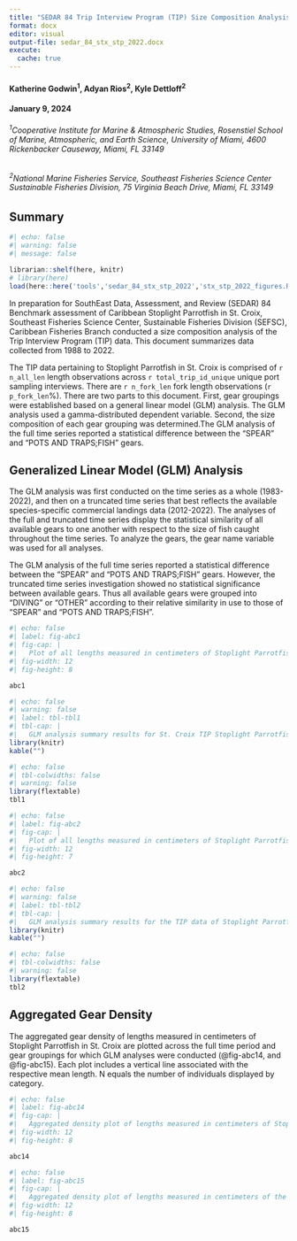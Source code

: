 ```yaml
---
title: "SEDAR 84 Trip Interview Program (TIP) Size Composition Analysis of Stoplight Parrotfish (Sparisoma viride) in St. Croix, US Caribbean, 1983-2022"
format: docx
editor: visual
output-file: sedar_84_stx_stp_2022.docx
execute:
  cache: true
---
```


#### Katherine Godwin^1^, Adyan Rios^2^, Kyle Dettloff^2^

#### January 9, 2024

###### ^1^*Cooperative Institute for Marine & Atmospheric Studies, Rosenstiel School of Marine, Atmospheric, and Earth Science, University of Miami, 4600 Rickenbacker Causeway, Miami, FL 33149*

###### ^2^*National Marine Fisheries Service, Southeast Fisheries Science Center Sustainable Fisheries Division, 75 Virginia Beach Drive, Miami, FL 33149*

\newpage

## Summary

```r
#| echo: false
#| warning: false
#| message: false

librarian::shelf(here, knitr)
# library(here)
load(here::here('tools','sedar_84_stx_stp_2022','stx_stp_2022_figures.RData'))

```

In preparation for SouthEast Data, Assessment, and Review (SEDAR) 84 Benchmark assessment of Caribbean Stoplight Parrotfish in St. Croix, Southeast Fisheries Science Center, Sustainable Fisheries Division (SEFSC), Caribbean Fisheries Branch conducted a size composition analysis of the Trip Interview Program (TIP) data. This document summarizes data collected from 1988 to 2022.

The TIP data pertaining to Stoplight Parrotfish in St. Croix is comprised of `r n_all_len` length observations across `r total_trip_id_unique` unique port sampling interviews. There are `r n_fork_len` fork length observations (`r p_fork_len`%). There are two parts to this document. First, gear groupings were established based on a general linear model (GLM) analysis. The GLM analysis used a gamma-distributed dependent variable. Second, the size composition of each gear grouping was determined.The GLM analysis of the full time series reported a statistical difference between the "SPEAR" and "POTS AND TRAPS;FISH" gears.

\newpage

## Generalized Linear Model (GLM) Analysis

The GLM analysis was first conducted on the time series as a whole (1983-2022), and then on a truncated time series that best reflects the available species-specific commercial landings data (2012-2022). The analyses of the full and truncated time series display the statistical similarity of all available gears to one another with respect to the size of fish caught throughout the time series. To analyze the gears, the gear name variable was used for all analyses.

The GLM analysis of the full time series reported a statistical difference between the "SPEAR" and "POTS AND TRAPS;FISH" gears. However, the truncated time series investigation showed no statistical significance between available gears. Thus all available gears were grouped into "DIVING" or "OTHER" according to their relative similarity in use to those of "SPEAR" and "POTS AND TRAPS;FISH".

```r
#| echo: false
#| label: fig-abc1
#| fig-cap: |
#|   Plot of all lengths measured in centimeters of Stoplight Parrotfish in St. Croix across time collected. Trend line is mapped across data, each point is color and shape specific to the gear it represents. 
#| fig-width: 12
#| fig-height: 8

abc1

```

\newpage

```r
#| echo: false
#| warning: false
#| label: tbl-tbl1
#| tbl-cap: |
#|   GLM analysis summary results for St. Croix TIP Stoplight Parrotfish fork lengths from 1983 to 2022. The column titled "group" indicates the group(s) that the gear can statistically be included in, and thus be statistically similar to the other gears grouped similarly. The "n" column indicates the number of unique lengths recorded for each gear. The "Percentage" column indicates the percent of the total recorded lengths that are included within each gear. 
library(knitr)
kable("")

```

```r
#| echo: false
#| tbl-colwidths: false
#| warning: false
library(flextable)
tbl1

```
\newpage

```r
#| echo: false
#| label: fig-abc2
#| fig-cap: |
#|   Plot of all lengths measured in centimeters of Stoplight Parrotfish in St. Croix from 2012 to 2022. Trend line is mapped across data, each point is color and shape specific to the gear it represents. 
#| fig-width: 12
#| fig-height: 7

abc2

```

```r
#| echo: false
#| warning: false
#| label: tbl-tbl2
#| tbl-cap: |
#|   GLM analysis summary results for the TIP data of Stoplight Parrotfish lengths in St. Croix from 2012 to 2022. The column titled "group" indicates the group(s) that the gear can statistically be included in, and thus be statistically similar to the other gears grouped similarly. The "n" column indicates the number of unique lengths recorded for each gear. The "Percentage" column indicates the percent of the total recorded lengths that are included within each gear. 
library(knitr)
kable("")

```


```r
#| echo: false
#| tbl-colwidths: false
#| warning: false
library(flextable)
tbl2

```
\newpage

## Aggregated Gear Density

The aggregated gear density of lengths measured in centimeters of Stoplight Parrotfish in St. Croix are plotted across the full time period and gear groupings for which GLM analyses were conducted (@fig-abc14, and @fig-abc15). Each plot includes a vertical line associated with the respective mean length. N equals the number of individuals displayed by category.

```r
#| echo: false
#| label: fig-abc14
#| fig-cap: |
#|   Aggregated density plot of lengths measured in centimeters of Stoplight Parrotfish in St. Croix from 1983 to 2022. Dotted line represents mean length. 
#| fig-width: 12
#| fig-height: 8

abc14

```

<!-- \newpage -->

<!-- ```{r all lengths agd} -->
<!-- #| echo: false -->
<!-- #| label: fig-abc16 -->
<!-- #| fig-cap: | -->
<!-- #|   Aggregated density plot of lengths measured in centimeters of Stoplight Parrotfish in St. Croix from 2012 to 2022. Dotted line represents mean length.  -->
<!-- #| fig-width: 12 -->
<!-- #| fig-height: 8 -->

<!-- abc16 -->

<!-- ``` -->

\newpage

```r
#| echo: false
#| label: fig-abc15
#| fig-cap: |
#|   Aggregated density plot of lengths measured in centimeters of the gear groupings for Stoplight Parrotfish in St. Croix from 1983 to 2022. Dotted line represents mean length.
#| fig-width: 12
#| fig-height: 8

abc15

```
